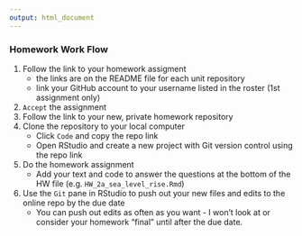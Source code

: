 ```yaml
---
output: html_document
---
```


### Homework Work Flow

1.  Follow the link to your homework assigment
    +  the links are on the README file for each unit repository
    +  link your GitHub account to your username listed in the roster (1st assignment only)
2.  `Accept` the assignment
3.  Follow the link to your new, private homework repository
4.  Clone the repository to your local computer 
    +  Click `Code` and copy the repo link
    +  Open RStudio and create a new project with Git version control using the repo link
5.  Do the homework assignment
    +  Add your text and code to answer the questions at the bottom of the HW file (e.g. `HW_2a_sea_level_rise.Rmd`)
6.  Use the `Git` pane in RStudio to push out your new files and edits to the online repo by the due date
    + You can push out edits as often as you want - I won't look at or consider your homework "final" until after the due date.
    
    